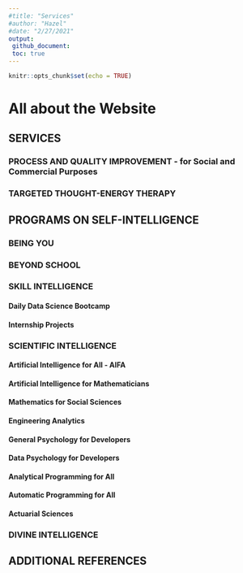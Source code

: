 ---
#title: "Services"
#author: "Hazel"
#date: "2/27/2021"
output:
 github_document:
 toc: true
---

```{r setup, include=FALSE}
knitr::opts_chunk$set(echo = TRUE)
```

# All about the Website

## SERVICES

### PROCESS AND QUALITY IMPROVEMENT - for Social and Commercial Purposes
### TARGETED THOUGHT-ENERGY THERAPY

## PROGRAMS ON SELF-INTELLIGENCE

### BEING YOU

### BEYOND SCHOOL

### SKILL INTELLIGENCE

#### Daily Data Science Bootcamp
#### Internship Projects

### SCIENTIFIC INTELLIGENCE

#### Artificial Intelligence for All - AIFA
#### Artificial Intelligence for Mathematicians
#### Mathematics for Social Sciences
#### Engineering Analytics
#### General Psychology for Developers
#### Data Psychology for Developers
#### Analytical Programming for All
#### Automatic Programming for All
#### Actuarial Sciences

### DIVINE INTELLIGENCE

## ADDITIONAL REFERENCES